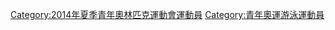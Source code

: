 [[Category:2014年夏季青年奧林匹克運動會運動員|Category:2014年夏季青年奧林匹克運動會運動員]]
[[Category:青年奧運游泳運動員|Category:青年奧運游泳運動員]]
